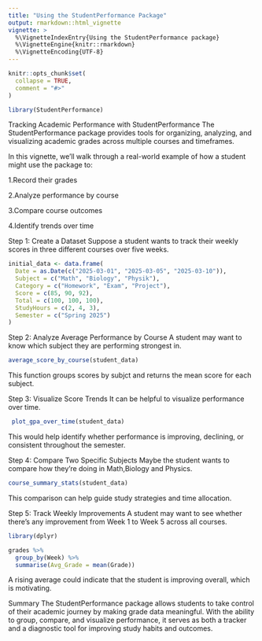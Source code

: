 ```yaml
---
title: "Using the StudentPerformance Package"
output: rmarkdown::html_vignette
vignette: >
  %\VignetteIndexEntry{Using the StudentPerformance package}
  %\VignetteEngine{knitr::rmarkdown}
  %\VignetteEncoding{UTF-8}
---
```


```r
knitr::opts_chunk$set(
  collapse = TRUE,
  comment = "#>"
)
```

```r
library(StudentPerformance)
```

Tracking Academic Performance with StudentPerformance
The StudentPerformance package provides tools for organizing, analyzing, and visualizing academic grades across multiple courses and timeframes.

In this vignette, we'll walk through a real-world example of how a student might use the package to:

1.Record their grades

2.Analyze performance by course

3.Compare course outcomes

4.Identify trends over time

Step 1: Create a Dataset
Suppose a student wants to track their weekly scores in three different courses over five weeks.

```r
initial_data <- data.frame(
  Date = as.Date(c("2025-03-01", "2025-03-05", "2025-03-10")),
  Subject = c("Math", "Biology", "Physik"),
  Category = c("Homework", "Exam", "Project"),
  Score = c(85, 90, 92),
  Total = c(100, 100, 100),
  StudyHours = c(2, 4, 3),
  Semester = c("Spring 2025")
)

```

Step 2: Analyze Average Performance by Course
A student may want to know which subject they are performing strongest in.

```r
average_score_by_course(student_data)
```
This function groups scores by subjct and returns the mean score for each subject.

Step 3: Visualize Score Trends
It can be helpful to visualize performance over time.


```r
 plot_gpa_over_time(student_data)
```

This would help identify whether performance is improving, declining, or consistent throughout the semester.

Step 4: Compare Two Specific Subjects
Maybe the student wants to compare how they’re doing in Math,Biology and Physics.

```r
course_summary_stats(student_data)
```

This comparison can help guide study strategies and time allocation.

Step 5: Track Weekly Improvements
A student may want to see whether there’s any improvement from Week 1 to Week 5 across all courses.

```r
library(dplyr)

grades %>%
  group_by(Week) %>%
  summarise(Avg_Grade = mean(Grade))
```


A rising average could indicate that the student is improving overall, which is motivating.

Summary
The StudentPerformance package allows students to take control of their academic journey by making grade data meaningful. With the ability to group, compare, and visualize performance, it serves as both a tracker and a diagnostic tool for improving study habits and outcomes.
